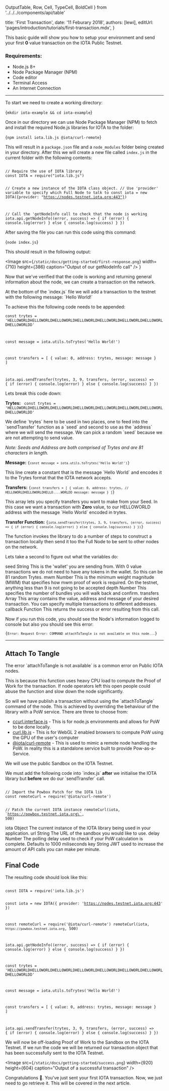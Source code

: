 
OutputTable,
Row,
Cell,
TypeCell,
BoldCell
} from '../../../components/api/table'

title: 'First Transaction',
date: '11 Feburary 2018',
authors: [lewi],
editUrl: 'pages/introduction/tutorials/first-transaction.mdx',
}


This basic guide will show you how to setup your environment
and send your first **0** value transaction on the IOTA Public Testnet.

### Requirements:

- Node.js 8+
- Node Package Manager (NPM)
- Code editor
- Terminal Access
- An Internet Connection

<HR/>

To start we need to create a working directory:

<TerminalInput>{`mkdir iota-example && cd iota-example`}</TerminalInput>

Once in our directory we can use Node Package Manager (NPM)
to fetch and install the required Node.js libraries for IOTA to the folder:

<TerminalInput>{`npm install iota.lib.js @iota/curl-remote`}</TerminalInput>

This will result in a `package.json` file and a `node_modules` folder
being created in your directory. After this we will create a new file
called `index.js` in the current folder with the following contents:

<Code>
// Require the use of IOTA library
const IOTA = require("iota.lib.js")

// Create a new instance of the IOTA class object.
// Use 'provider' variable to specify which Full Node to talk to
const iota = new IOTA({provider: "https://nodes.testnet.iota.org:443"})

// Call the 'getNodeInfo call to check that the node is working
iota.api.getNodeInfo((error, success) => {
if (error) {
console.log(error)
} else {
console.log(success)
}
})
</Code>

After saving the file you can run this code using this command:

<TerminalInput>{`node index.js`}</TerminalInput>

This should result in the following output:

<Image
src={`/static/docs/getting-started/first-response.png`}
width={710}
height={386}
caption="Output of our getNodeInfo call"
/>
}

Now that we've verified that the code is working and returning general
information about the node, we can create a transaction on the network.

At the bottom of the \`index.js\` file we will add a transaction to the
testnet with the following message: \`Hello World!\`

To achieve this the following code needs to be appended:

<Code>const trytes = 'HELLOWORLDHELLOWORLDHELLOWORLDHELLOWORLDHELLOWORLDHELLOWORLDHELLOWORLDHELLOWORLDD'

const message = iota.utils.toTrytes('Hello World!')

const transfers = [
{
value: 0,
address: trytes,
message: message
}
]

iota.api.sendTransfer(trytes, 3, 9, transfers, (error, success) => {
if (error) {
console.log(error)
} else {
console.log(success)
}
})
</Code>

Lets break this code down:

**Trytes:**
<Code>
const trytes = 'HELLOWORLDHELLOWORLDHELLOWORLDHELLOWORLDHELLOWORLDHELLOWORLDHELLOWORLDHELLOWORLDD'
</Code>

We define \`trytes\` here to be used in two places,
one to feed into the \`sendTransfer\` function as a \`seed\` and
second to use as the \`address\` where we will send the message.
We can pick a random \`seed\` because we are not attempting to send value.

_Note: Seeds and Address are both comprised of Trytes and are 81 characters in length._

**Message:**
<Code>{`const message = iota.utils.toTrytes('Hello World!')`}
</Code>

This line create a constant that is the message \`Hello World\` and
encodes it to the Trytes format that the IOTA network accepts.

**Transfers:**
<Code>{`const transfers = [ { value: 0, address: trytes, // HELLOWORLDHELLOWORLDHELLO....WORLDD message: message } ]`}
</Code>

This array lets you specify transfers you want to make from
your Seed. In this case we want a transaction with **Zero** value,
to our HELLOWORLD address with the message \`Hello World\` encoded in trytes.

**Transfer Function:**
<Code>{`iota.sendTransfer(trytes, 3, 9, transfers, (error, success) => { if (error) { console.log(error) } else { console.log(success) } })`}
</Code>

The function invokes the library to do a number of steps to construct a
transaction locally then send it too the Full Node to be sent to other
nodes on the network.

Lets take a second to figure out what the variables do:

<OutputTable>
<Row>
<BoldCell>seed</BoldCell>
<TypeCell>String</TypeCell>
<Cell>This is the 'wallet' you are sending from. With 0 value transactions we do not need to have
any tokens in the wallet. So this can be 81 random Trytes.</Cell>
</Row>
<Row>
<BoldCell>mwm</BoldCell>
<TypeCell>Number</TypeCell>
<Cell>This is the minimum weight magnitude (MWM) that specifies how mwm proof of work is required.
On the testnet, anything less than 9 is not going to be accepted</Cell>
</Row>
<Row>
<BoldCell>depth</BoldCell>
<TypeCell>Number</TypeCell>
<Cell>This specifies the number of bundles you will walk back and confirm.</Cell>
</Row>
<Row>
<BoldCell>transfers</BoldCell>
<TypeCell>Array</TypeCell>
<Cell>This array contains the value, address and message of your desired transaction. You can specify multiple transactions to different addresses.</Cell>
</Row>
<Row>
<BoldCell>callback</BoldCell>
<TypeCell>Function</TypeCell>
<Cell>This returns the success or error resulting from this call.</Cell>
</Row>
</OutputTable>

Now if you run this code, you should see the Node's information logged to
console but also you should see this error:

<Code>{`Error: Request Error: COMMAND attachToTangle is not available on this node...`}</Code>

<HR/>

## Attach To Tangle

The error \`attachToTangle is not available\` is a common error on
Public IOTA nodes.

This is because this function uses heavy CPU load to compute the Proof of
Work for the transaction. If node operators left this open people could abuse
the function and slow down the node significantly.

So will we have publish a transaction without using the \`attachToTangle\`
command of the node. This is achieved by overriding the behaviour of the library
with a PoW service. There are three to choose from:

- [ccurl.interface.js](https://github.com/iotaledger/ccurl.interface.js) - This is for
  node.js environments and allows for PoW to be done locally.
- [curl.lib.js](https://github.com/iotaledger/curl.lib.js) - This is for WebGL 2
  enabled browsers to compute PoW using the GPU of the user's computer
- [@iota/curl-remote](https://www.npmjs.com/package/@iota/curl-remote) - This is used to mimic a remote node handling the PoW. In
  reality this is a standalone service built to provide Pow-as-a-Service.

We will use the public Sandbox on the IOTA Testnet.

We must add the following code into \`index.js\` **after** we initialise the IOTA library
but **before** we do our \`sendTransfer\` call.

<Code>
// Import the Powbox Patch for the IOTA lib
const remoteCurl = require('@iota/curl-remote')

// Patch the current IOTA instance
remoteCurl(iota, \`https://powbox.testnet.iota.org\`, 500)
</Code>

<OutputTable>
<Row>
<BoldCell>iota</BoldCell>
<TypeCell>Object</TypeCell>
<Cell>The current instance of the IOTA library being used in your application.</Cell>
</Row>
<Row>
<BoldCell>url</BoldCell>
<TypeCell>String</TypeCell>
<Cell>The URL of the sandbox you would like to use.</Cell>
</Row>
<Row>
<BoldCell>delay</BoldCell>
<TypeCell>Number</TypeCell>
<Cell>The polling delay used to check if your PoW calculation is complete. Defaults to 1000 miliseconds</Cell>
</Row>
<Row>
<BoldCell>key</BoldCell>
<TypeCell>String</TypeCell>
<Cell>JWT used to increase the amount of API calls you can make per minute.</Cell>
</Row>
</OutputTable>

## Final Code

The resulting code should look like this:

<Code>
const IOTA = require('iota.lib.js')

const iota = new IOTA({ provider: 'https://nodes.testnet.iota.org:443' })

const remoteCurl = require('@iota/curl-remote')
remoteCurl(iota, `https://powbox.testnet.iota.org`, 500)

iota.api.getNodeInfo((error, success) => {
if (error) {
console.log(error)
} else {
console.log(success)
}
})

const trytes =
'HELLOWORLDHELLOWORLDHELLOWORLDHELLOWORLDHELLOWORLDHELLOWORLDHELLOWORLDHELLOWORLDD'

const message = iota.utils.toTrytes('Hello World!')

const transfers = [
{
value: 0,
address: trytes,
message: message
}
]

iota.api.sendTransfer(trytes, 3, 9, transfers, (error, success) => {
if (error) {
console.log(error)
} else {
console.log(success)
}
})
</Code>

We will now be off-loading Proof of Work to the Sandbox on the IOTA Testnet.
If we run the code we will be returned our transaction object that
has been successfully sent to the IOTA Testnet.

<Image
src={`/static/docs/getting-started/success.png`}
width={920}
height={604}
caption="Output of a successful transaction"
/>

Congratulations 🎊. You've just sent your first IOTA transaction. Now, we just
need to go retrieve it. This will be covered in the next article.
